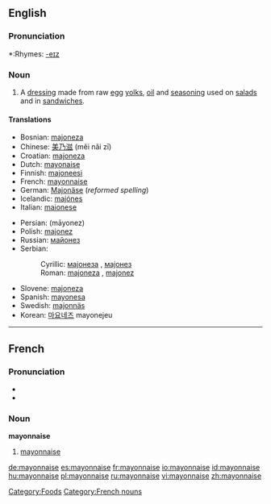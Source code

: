 {{see|Mayonnaise}}
{{WP}}
==English==

===Pronunciation===
*:Rhymes: [[Rhymes:English:-eɪz|-eɪz]]

===Noun===
{{en-noun|-}}

#A [[dressing]] made from raw [[egg]] [[yolks]], [[oil]] and [[seasoning]] used on [[salad]]s and in [[sandwich]]es.

====Translations====
{{top}}
*Bosnian: [[majoneza]] {{f}}
*Chinese: [[美乃滋]] (měi nǎi zī)
*Croatian: [[majoneza]] {{f}}
*Dutch: [[mayonaise]] {{m}}
*Finnish: [[majoneesi]]
*French: [[#French|mayonnaise]] {{f}}
*German: [[Majonäse]] {{f}} (''reformed spelling'')
*Icelandic: [[majónes]] {{n}}
*Italian: [[maionese]] {{f}}
{{mid}}
*Persian: {{FAchar|[[مایونز]]}} (māyonez)
*Polish: [[majonez]]
*Russian: [[майонез]]
*Serbian:
*:Cyrillic: [[мајонеза]] {{f}}, [[мајонез]] {{m}}
*:Roman: [[majoneza]] {{f}}, [[majonez]] {{m}}
*Slovene: [[majoneza]] {{f}}
*Spanish: [[mayonesa]] {{f}}
*Swedish: [[majonnäs]]
*Korean: [[마요네즈]] mayonejeu
{{bottom}}

----

==French==

===Pronunciation===
* {{IPA|lang=fr|/ma.jɔ.nɛz/}}
* {{SAMPA|lang=fr|/ma.jO.nEz/}}

===Noun===
'''mayonnaise''' {{f}}

#[[#English|mayonnaise]]

[[Category:Foods]]
[[Category:French nouns]]

[[de:mayonnaise]]
[[es:mayonnaise]]
[[fr:mayonnaise]]
[[io:mayonnaise]]
[[id:mayonnaise]]
[[hu:mayonnaise]]
[[pl:mayonnaise]]
[[ru:mayonnaise]]
[[vi:mayonnaise]]
[[zh:mayonnaise]]